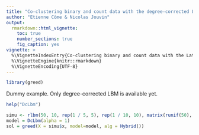 ```yaml
---
title: "Co-clustering binary and count data with the degree-corrected Latent Block Model"
author: "Etienne Côme & Nicolas Jouvin"
output: 
  rmarkdown::html_vignette:
    toc: true
    number_sections: true
    fig_caption: yes
vignette: >
  %\VignetteIndexEntry{Co-clustering binary and count data with the Latent Block Model}
  %\VignetteEngine{knitr::rmarkdown}
  %\VignetteEncoding{UTF-8}
---
```



```r
library(greed)
```

Dummy example. Only degree-corrected LBM is available yet.
```r
help("DcLbm")
```

```r
simu <- rlbm(50, 10, rep(1 / 5, 5), rep(1 / 10, 10), matrix(runif(50), 5, 10))
model = DcLbm(alpha = 1)
sol = greed(X = simu$x, model=model, alg = Hybrid())
```

